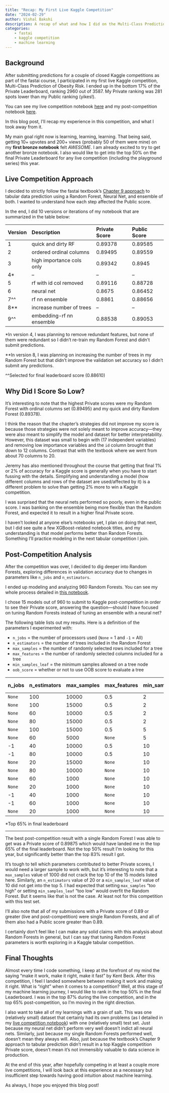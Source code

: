 ```yaml
---
title: "Recap: My First Live Kaggle Competition"
date: "2024-02-29"
author: Vishal Bakshi
description: A recap of what and how I did on the Multi-Class Prediction of Obesity Risk Kaggle Competition.
categories:
    - fastai
    - kaggle competition
    - machine learning
---
```


## Background

After submitting predictions for a couple of closed Kaggle competitions as part of the fastai course, I participated in my first live Kaggle competition, Multi-Class Prediction of Obesity Risk. I ended up in the bottom 17% of the Private Leaderboard, ranking 2960 out of 3587. My Private ranking was 281 spots lower than my Public ranking (yikes!).

You can see my live competition notebook [here](https://www.kaggle.com/code/vishalbakshi/multi-class-prediction-of-obesity-risk-fastai) and my post-competition notebook [here](https://www.kaggle.com/code/vishalbakshi/post-competition-hyperparameter-sweep).

In this blog post, I'll recap my experience in this competition, and what I took away from it. 

My main goal right now is learning, learning, learning. That being said, getting 10+ upvotes and 200+ views (probably 50 of them were mine) on my **first bronze notebook** felt _AWESOME_. I am already excited to try to get another bronze notebook. I also would like to get into the top 50% on the final Private Leaderboard for any live competition (including the playground series) this year.

## Live Competition Approach

I decided to strictly follow the fastai textbook's [Chapter 9 approach](https://github.com/fastai/fastbook/blob/master/09_tabular.ipynb) to tabular data prediction using a Random Forest, Neural Net, and ensemble of both. I wanted to understand how each step affected the Public score. 

In the end, I did 10 versions or iterations of my notebook that are summarized in the table below:

|Version|Description|Private Score|Public Score|
|:-|:-|:-|:-|
|1|quick and dirty RF|0.89378|0.89585|
|2|ordered ordinal columns|0.89495|0.89559|
|3|high importance cols only|0.89342|0.8945|
|4*|--|--|--|
|5|rf with id col removed|0.89116|0.88728|
|6|neural net|0.8675|0.86452|
|7^^|rf nn ensemble|0.8861|0.88656|
|8**|increase number of trees|--|--|
|9^^|embedding-rf nn ensemble|0.88538|0.89053|

*In version 4, I was planning to remove redundant features, but none of them were redundant so I didn't re-train my Random Forest and didn't submit predictions.

**In version 8, I was planning on increasing the number of trees in my Random Forest but that didn't improve the validation set accuracy so I didn't submit any predictions.

^^Selected for final leaderboard score (0.88610)

## Why Did I Score So Low?

It's interesting to note that the highest Private scores were my Random Forest with ordinal columns set (0.89495) and my quick and dirty Random Forest (0.89378).

I think the reason that the chapter's strategies did not improve my score is because those strategies were not solely meant to improve accuracy---they were also meant to simplify the model and dataset for better interpretability. However, this dataset was small to begin with (17 independent variables) and removing low importance variables and the `id` column brought that down to 12 columns. Contrast that with the textbook where we went from about 70 columns to 20.

Jeremy has also mentioned throughout the course that getting that final 1% or 2% of accuracy for a Kaggle score is generally when you have to start fussing with the details. Simplifying and understanding a model (how different columns and rows of the dataset are used/affected by it) is a different problem to solve than getting 2% more to win a Kaggle competition.

I was surprised that the neural nets performed so poorly, even in the public score. I was banking on the ensemble being more flexible than the Random Forest, and expected it to result in a higher final Private score.

I haven't looked at anyone else's notebooks yet, I plan on doing that next, but I did see quite a few XGBoost-related notebook titles, and my understanding is that model performs better than Random Forests. Something I'll practice modeling in the next tabular competition I join.


## Post-Competition Analysis

After the competition was over, I decided to dig deeper into Random Forests, exploring differences in validation accuracy due to changes in parameters like `n_jobs` and `n_estimators`. 

I ended up modeling and analyzing 960 Random Forests. You can see my whole process detailed in [this notebook](https://www.kaggle.com/code/vishalbakshi/post-competition-hyperparameter-sweep). 

I chose 15 models out of 960 to submit to Kaggle post-competition in order to see their Private score, answering the question---should I have focused on tuning Random Forests instead of tuning an ensemble with a neural net?

The following table lists out my results. Here is a definition of the parameters I experimented with:

- `n_jobs` = the number of processors used (`None` = 1 and `-1` = All)
- `n_estimators` = the number of trees included in the Random Forest
- `max_samples` = the number of randomly selected rows included for a tree
- `max_features` = the number of randomly selected columns included for a tree
- `min_samples_leaf` = the minimum samples allowed on a tree node
- `oob_score` = whether or not to use OOB score to evaluate a tree  

|n_jobs|n_estimators|max_samples|max_features|min_samples_leaf|oob_score|Private score|
|:-|:-|:-|:-|:-|:-|:-|
|`None`|100|10000|0.5|2|`False`|0.89875*|
|`None`|100|15000|0.5|2|`True`|0.89839|
|`None`|60|10000|0.5|2|`True`|0.89803|
|`None`|80|15000|0.5|2|`True`|0.89748|
|`None`|100|15000|0.5|5|`False`|0.8973|
|`None`|60|5000|`None`|5|`True`|0.89297|
|-1|40|10000|0.5|10|`False`|0.89207|
|-1|80|10000|0.5|10|`False`|0.89197|
|`None`|20|15000|`None`|10|`True`|0.89143|
|`None`|80|10000|`None`|10|`False`|0.89143|
|`None`|60|1000|`None`|10|`False`|0.87165|
|`None`|20|1000|`None`|10|`False`|0.87039|
|-1|40|1000|`None`|10|`False`|0.86994|
|-1|60|1000|`None`|10|`True`|0.86768|
|`None`|20|1000|`None`|10|`True`|0.86109|

*Top 65% in final leaderboard

---

The best post-competition result with a single Random Forest I was able to get was a Private score of 0.89875 which would have landed me in the top 65% of the final leaderboard. Not the top 50% result I'm looking for this year, but significantly better than the top 83% result I got.

It's tough to tell which parameters contributed to better Private scores, I would need a larger sample to work with, but it's interesting to note that a `max_samples` value of 1000 did not crack the top 10 of the 15 models listed here. Similarly, an `n_estimators` value of 20 or a `min_samples_leaf` value of 10 did not get into the top 5. I had expected that setting `max_samples` "too high" or setting `min_samples_leaf` "too low" would overfit the Random Forest. But it seems like that is not the case. At least not for this competition with this test set. 

 I'll also note that all of my submissions with a Private score of 0.89 or greater (live and post-competition) were single Random Forests, and all of them also had a Public score greater than 0.89. 

 I certainly don't feel like I can make any solid claims with this analysis about Random Forests in general, but I can say that tuning Random Forest parameters is worth exploring in a Kaggle tabular competition.


## Final Thoughts

Almost every time I code something, I keep at the forefront of my mind the saying "make it work, make it right, make it fast" by Kent Beck. After this competition, I feel I landed somewhere between making it work and making it right. What is "right" when it comes to a competition? Well, at this stage of my machine learning journey, I would like to rank in the top 50% in the final Leaderboard. I was in the top 87% during the live competition, and in the top 65% post-competition, so I'm moving in the right direction. 

I also want to take all of my learnings with a grain of salt. This was one (relatively small) dataset that certainly had its own problems (as I detailed in my [live competition notebook](https://www.kaggle.com/code/vishalbakshi/multi-class-prediction-of-obesity-risk-fastai#Understand-the-Data-Better)) with one (relatively small) test set. Just because my neural net didn't perform very well doesn't indict all neural nets. Similarly, just because my single Random Forests performed well, doesn't mean they always will. Also, just because the textbook's Chapter 9 approach to tabular prediction didn't result in a top Kaggle competition Private score, doesn't mean it's not immensibly valuable to data science in production.

At the end of this year, after hopefully competing in at least a couple more live competitions, I will look back at this experience as a necessary but insufficient step towards having good intuition about machine learning.

As always, I hope you enjoyed this blog post!








